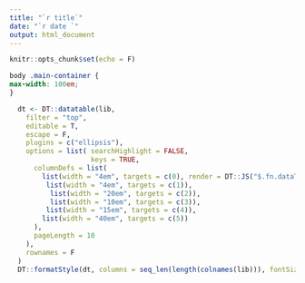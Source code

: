 ```yaml
---
title: "`r title`"
date: "`r date `"
output: html_document
---
```

```r
knitr::opts_chunk$set(echo = F)
```

```css
body .main-container {
max-width: 100em;
}

```

```r
  dt <- DT::datatable(lib,
    filter = "top",
    editable = T,
    escape = F,
    plugins = c("ellipsis"),
    options = list( searchHighlight = FALSE,
                    keys = TRUE,
      columnDefs = list(
        list(width = "4em", targets = c(0), render = DT::JS("$.fn.dataTable.render.ellipsis(10, false)")),
         list(width = "4em", targets = c(1)),
          list(width = "20em", targets = c(2)),
          list(width = "10em", targets = c(3)),
         list(width = "15em", targets = c(4)),
        list(width = "40em", targets = c(5))
      ),
      pageLength = 10
    ),
    rownames = F
  )
  DT::formatStyle(dt, columns = seq_len(length(colnames(lib))), fontSize = "95%")
```
